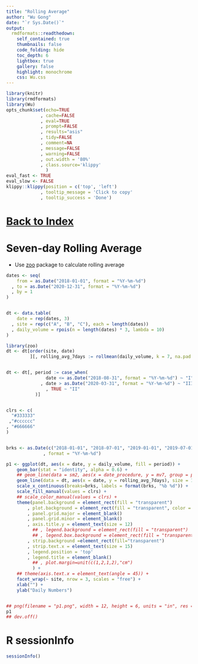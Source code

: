 ```yaml
---
title: "Rolling Average"
author: "Wu Gong"
date: "`r Sys.Date()`"
output:
  rmdformats::readthedown:
    self_contained: true
    thumbnails: false
    code_folding: hide
    toc_depth: 6
    lightbox: true
    gallery: false
    highlight: monochrome
    css: Wu.css
---
```



	
```r
library(knitr)
library(rmdformats)
library(Wu)
opts_chunk$set(echo=TRUE
             , cache=FALSE
             , eval=TRUE
             , prompt=FALSE
             , results="asis"
             , tidy=FALSE
             , comment=NA
             , message=FALSE
             , warning=FALSE
             , out.width = '80%'
             , class.source='klippy'
               )
eval_fast <- TRUE
eval_slow <- FALSE
klippy::klippy(position = c('top', 'left')
             , tooltip_message = 'Click to copy'
             , tooltip_success = 'Done')
```




# [Back to Index](index.html)



# Seven-day Rolling Average

 * Use [zoo](https://cran.r-project.org/web/packages/zoo/index.html) package to calculate rolling average

```r

dates <- seq(
    from = as.Date("2018-01-01", format = "%Y-%m-%d")
  , to = as.Date("2020-12-31", format = "%Y-%m-%d")
  , by = 1
)


dt <- data.table(
    date = rep(dates, 3)
  , site = rep(c("A", "B", "C"), each = length(dates))
  , daily_volume = rpois(n = length(dates) * 3, lambda = 10)
)

library(zoo)
dt <- dt[order(site, date)
         ][, rolling_avg_7days := rollmean(daily_volume, k = 7, na.pad = TRUE, align = "right"), by = .(site)]


dt <- dt[, period := case_when(
               date <= as.Date("2018-08-31", format = "%Y-%m-%d") ~ "I"
             , date > as.Date("2020-03-31", format = "%Y-%m-%d") ~ "III"
               , TRUE ~ "II"
           )]


clrs <- c(
  "#333333"
 ,"#cccccc"
, "#666666"
)


brks <- as.Date(c("2018-01-01", "2018-07-01", "2019-01-01", "2019-07-01", "2020-01-01", "2020-07-01")
              , format = "%Y-%m-%d")

p1 <- ggplot(dt, aes(x = date, y = daily_volume, fill = period)) +
    geom_bar(stat = "identity", alpha = 0.6) +
    ## geom_line(data = sm2, aes(x = date_procedure, y = mv7, group = period, color = period), size = 1, alpha = 1) +
    geom_line(data = dt, aes(x = date, y = rolling_avg_7days), size = 1, alpha = 0.8) +
    scale_x_continuous(breaks=brks, labels = format(brks, "%b %d")) +
    scale_fill_manual(values = clrs) +
    ## scale_color_manual(values = clrs) +
    theme(panel.background = element_rect(fill = "transparent")
        , plot.background = element_rect(fill = "transparent", color = NA)
        , panel.grid.major = element_blank()
        , panel.grid.minor = element_blank()
        , axis.title.y = element_text(size = 12)
          ## , legend.background = element_rect(fill = "transparent")
          ## , legend.box.background = element_rect(fill = "transparent")
        , strip.background =element_rect(fill="transparent")
        , strip.text.x = element_text(size = 15)
        , legend.position = 'top'
        , legend.title = element_blank()
          ## , plot.margin=unit(c(1,2,1,2),"cm")
          ) +
    ## theme(axis.text.x = element_text(angle = 45)) + 
    facet_wrap(~ site, nrow = 3, scales = "free") +
    xlab("") +
    ylab("Daily Numbers")


## png(filename = "p1.png", width = 12, height = 6, units = "in", res = 300)
p1
## dev.off()

```

# R sessionInfo

```r
sessionInfo()

```
